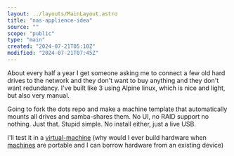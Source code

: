 ```yaml
---
layout: ../layouts/MainLayout.astro
title: "nas-applience-idea"
source: ""
scope: "public"
type: "main"
created: "2024-07-21T05:10Z"
modified: "2024-07-21T07:45Z"
---
```


About every half a year I get someone asking me to connect a few old hard drives to the network and they don't want to buy anything and they don't want redundancy. I've built like 3 using Alpine linux, which is nice and light, but also very manual.

Going to fork the dots repo and make a machine template that automatically mounts all drives and samba-shares them. No UI, no RAID support no nothing. Just that. Stupid simple. No install either, just a live USB.

I'll test it in a [virtual-machine](/virtual-machine) (why would I ever build hardware when [machines](/device-vs-machine) are portable and I can borrow hardware from an existing device)